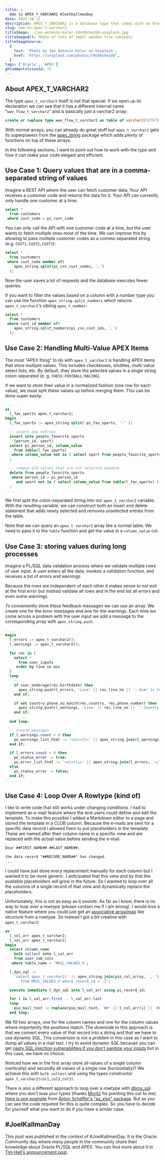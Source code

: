 ```yaml
---
title: >
  Ode to APEX_T_VARCHAR2 #JoelKallmanDay
date: 2022-10-11
description: APEX_T_VARCHAR2 is a database type that comes with an Oracle APEX installation. I use it quite frequently and think that with it you can write better code.
slug: ode-to-apex-t-varchar2
titleImage: ./jan-antonin-kolar-lRoX0shwjUQ-unsplash.jpg
titleImageAlt: Photo of lots of small wooden file cabinets
titleImageSource:
  {
    text: 'Photo by Jan Antonin Kolar on Unsplash',
    href: 'https://unsplash.com/photos/lRoX0shwjUQ',
  }
tags: ['Oracle', 'APEX']
ghCommentsIssueId: 75
---
```


## About APEX_T_VARCHAR2

The type `apex_t_varchar2` itself is not that special.
If we open up its declaration we can see that it has a different internal name "`wwv_flow_t_varchar2`" and is basically just a varchar2 array:

```sql
create or replace type wwv_flow_t_varchar2 as table of varchar2(32767);
```

With normal arrays, you can already do great stuff but `apex_t_varchar2` gets its superpowers from the [apex_string](https://docs.oracle.com/en/database/oracle/apex/22.1/aeapi/APEX_STRING.html#GUID-CAFD987C-7382-4F0F-8CB9-1D3BD05F054A) package which adds plenty of functions on top of these arrays.

In the following sections, I want to point out how to work with the type and how it can make your code elegant and efficient.

## Use Case 1: Query values that are in a comma-separated string of values

Imagine a REST API where the user can fetch customer data. Your API receives a customer code and returns the data for it. Your API can currently only handle one customer at a time:

```sql
select *
  from customers
 where cust_code = pi_cust_code
```

You can only call the API with one customer code at a time, but the user wants to fetch multiple ones most of the time. We can improve this by allowing to pass multiple customer codes as a comma-separated string (e.g. `CUST1,CUST2,CUST3`):

```sql
select *
  from customers
 where cust_code member of(
    apex_string.split(pi_csv_cust_codes, ',')
  );
```

Now the user saves a lot of requests and the database executes fewer queries.

If you want to filter the values based on a column with a number type you can use the function `apex_string.split_numbers` which returns `apex_t_varchar2`'s sibling `apex_t_number`:

```sql
select *
  from customers
 where cust_id member of(
    apex_string.split_numbers(pi_csv_cust_ids, ',')
  );
```

## Use Case 2: Handling Multi-Value APEX Items

The most "APEX thing" to do with `apex_t_varchar2` is handling APEX items that store multiple values. This includes checkboxes, shuttles, multi-value select lists, etc. By default, they store the selected values in a single string colon-separated (e. g. `CHESS:FOOTBALL:RACING`).

If we want to store their value in a normalized fashion (one row for each value), we must split these values up before merging them. This can be done super easily:

```sql
-- ...
as
  l_fav_sports apex_t_varchar2;
begin
  l_fav_sports := apex_string.split( pi_fav_sports, ':' );

  -- insert new entries
  insert into people_favorite_sports
    (person_id, sport)
  select pi_person_id, column_value
    from table(l_fav_sports)
   where column_value not in ( select sport from people_favorite_sports where person_id = pi_person_id )
  ;

  -- remove old values that are not selected anymore
  delete from people_favorite_sports
   where person_id = pi_person_id
     and sport not in ( select column_value from table(l_fav_sports) )
  ;
-- ...
```

We first split the colon-separated string into our `apex_t_varchar2` variable. With the resulting variable, we can construct both an insert and delete statement that adds newly selected and removes unselected entries from the table.

Note that we can query an `apex_t_varchar2` array like a normal table. We need to pass it to the `table` function and get the value in a `column_value` col.

## Use Case 3: storing values during long processes

Imagine a PL/SQL data validation process where we validate multiple rows of user input. A user enters all the data, invokes a validation function, and receives a list of errors and warnings.

Because the rows are independent of each other it makes sense to not exit at the first error but instead validate all rows and in the end list all errors and even some warnings.

To conveniently store these feedback messages we can use an array. We create one for the error messages and one for the warnings. Each time we come across a problem with the user input we add a message to the corresponding array with `apex_string.push`.

```sql
-- ...
begin
  l_errors := apex_t_varchar2();
  l_warnings := apex_t_varchar2();

  for rec in (
    select *
      from user_inputs
     order by line_no asc
  )
  loop
    -- ...
    if user_underage(rec.birthdate) then
      apex_string.push(l_errors, 'Line' || rec.line_no || ': User is too young!');
    end if;

    if not country_phone_no_match(rec.country, rec.phone_number) then
      apex_string.push(l_warnings, 'Line' || rec.line_no || ': Country does not match with phone no country code!');
    end if;
    -- ...
  end loop;

  -- create messages
  if l_warnings.count > 0 then
    po_warnings_list_html := '<ul><li>' || apex_string.join(l_warnings, '</li><li>') || '</li></ul>';
  end if;

  if l_errors.count > 0 then
    po_status_error := true;
    po_error_list_html := '<ul><li>' || apex_string.join(l_errors, '</li><li>') || '</li></ul>';
  else
    po_status_error := false;
  end if;
-- ...
```

## Use Case 4: Loop Over A Rowtype (kind of)

I like to write code that still works under changing conditions.
I had to implement an e-mail feature where the end users could define and edit the template.
To make this possible I added a Markdown editor to a page and stored the template in a CLOB column.
Because the e-mails are sent for a specific data record I allowed them to put placeholders in the template.
These are named after their column name in a specific view and are replaced with the actual value before sending the e-mail.

```txt
Dear ##FIRST_NAME## ##LAST_NAME##,

the data record "##RECORD_NAME##" has changed.
...
```

I could have just done every replacement manually for each column but I wanted it to be more generic.
I anticipated that this view and by that the available placeholders will grow in the future.
So I wanted to loop over all the columns of a single record of that view and dynamically replace the placeholders.

Unfortunately, this is not as easy as it sounds.
As far as I know, there is no way to loop over a rowtype (please contact me if I am wrong).
I would love a native feature where you could just get an [associative array/map](https://hartenfeller.dev/blog/maps-oracle-plsql) like structure from a rowtype.
So instead I got a bit creative with `apex_t_varchar2`:

```sql
as
  l_col_arr apex_t_varchar2;
  l_val_arr apex_t_varchar2;
begin
  select column_name
    bulk collect into l_col_arr
    from user_tab_cols
   where table_name = 'MAIL_VALUES_V';

  l_dyn_sql :=
    'select apex_t_varchar2(' || apex_string.join(pio_col_array, ', ') || ')
       from MAIL_VALUES_V where record_id = :1';

  execute immediate l_dyn_sql into l_val_arr using pi_record_id;

  for i in l_val_arr.first .. l_val_arr.last
  loop
    pio_mail_text := replace(pio_mail_text, '##' || l_col_arr(i) || '##', l_val_arr(i));
  end loop;
```

We fill two arrays, one for the column names and one for the column values where importantly the positions match.
The downside to this approach is that we convert every value of that record into a string and that we have to use dynamic SQL.
This conversion is not a problem in this case as I want to dump all values in a mail text.
I try to avoid dynamic SQL because you can get [nasty SQL injection vulnerabilities if you don't sanitize your inputs](https://xkcd.com/327/) but in this case, we have no choice.

Noticed how we in the first array store all values of a single column (vertically) and secondly all values of a single row (horizontally)? We achieve this with `bulk collect` und using the types constructor `apex_t_varchar2(col1,col2,col3)`.

There is also a different approach to loop over a rowtype with [dbms_sql](https://docs.oracle.com/en/database/oracle/oracle-database/21/arpls/DBMS_SQL.html) where you don't lose your types (thanks [Moritz](https://twitter.com/commi235) for pointing this out to me).
[Here is one example](https://github.com/commi235/xlsx_builder/blob/07e6de54ad0a2cf4994a1ec2c64b70d8218db1b4/xlsx_builder_pkg.pkb#L2917-L3053) from [Anton Scheffer's "as_xlsx" package](https://technology.amis.nl/languages/oracle-plsql/create-an-excel-file-with-plsql/).
But as you can see the code required for this is quite complex.
So you have to decide for yourself what you want to do if you have a similar case.

## #JoelKallmanDay

This post was published in the context of #JoelKallmanDay. It is the Oracle Community day where many people in the community share their knowledge about Oracle PL/SQL and APEX. You can find more about it in [Tim Hall's announcement post](https://oracle-base.com/blog/2022/09/27/joel-kallman-day-2022-announcement/).
